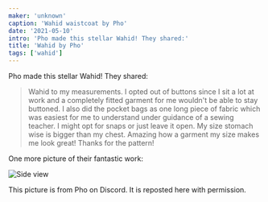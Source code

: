 ```yaml
---
maker: 'unknown'
caption: 'Wahid waistcoat by Pho'
date: '2021-05-10'
intro: 'Pho made this stellar Wahid! They shared:'
title: 'Wahid by Pho'
tags: ['wahid']
---
```


<!-- truncate -->

Pho made this stellar Wahid! They shared:

> Wahid to my measurements. I opted out of buttons since I sit a lot at work and a completely fitted garment for me wouldn't be able to stay buttoned. I also did the pocket bags as one long piece of fabric which was easiest for me to understand under guidance of a sewing teacher. I might opt for snaps or just leave it open. My size stomach wise is bigger than my chest. Amazing how a garment my size makes me look great! Thanks for the pattern!

One more picture of their fantastic work:

![Side view](https://posts.freesewing.org/uploads/wahid_by_pho_wahidbypho2_ba0be6a31c.jpg 'Side view')

<Note>

This picture is from Pho on Discord. It is reposted here with permission.

</Note>
